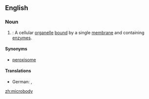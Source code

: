 ==English==
{{wikipedia}}

===Noun===
{{en-noun|microbodies}}

# {{label|en|cytology}}: A cellular [[organelle]] [[bound]] by a single [[membrane]] and containing [[enzyme]]s.

====Synonyms====
* [[peroxisome]]

====Translations====
{{trans-top|cellular organelle}}
* German: {{t|de|Microbody|m}}, {{t|de|Peroxisom|n}}
{{trans-mid}}
{{trans-bottom}}

[[zh:microbody]]
